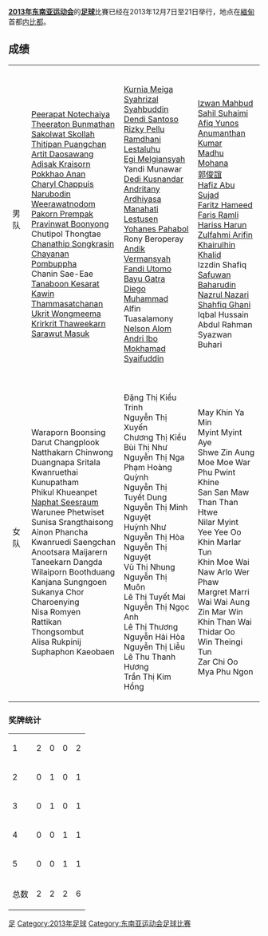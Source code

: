 '''[[2013年东南亚运动会|2013年东南亚运动会]]'''的'''[[足球|足球]]'''比賽已经在2013年12月7日至21日举行，地点在[[緬甸|緬甸]]首都[[内比都|内比都]]。

==成绩==
{| {{MedalistTable|type=项目}}
|-
|男队
|{{fbu|23|THA}}<br>[[Peerapat_Notechaiya|Peerapat Notechaiya]]<br>[[Theeraton_Bunmathan|Theeraton Bunmathan]]<br>[[Sakolwat_Skollah|Sakolwat Skollah]]<br>[[Thitipan_Puangchan|Thitipan Puangchan]]<br>[[Artit_Daosawang|Artit Daosawang]]<br>[[Adisak_Kraisorn|Adisak Kraisorn]]<br>[[Pokkhao_Anan|Pokkhao Anan]]<br>[[Charyl_Chappuis|Charyl Chappuis]]<br>[[Narubodin_Weerawatnodom|Narubodin Weerawatnodom]]<br>[[Pakorn_Prempak|Pakorn Prempak]]<br>[[Pravinwat_Boonyong|Pravinwat Boonyong]]<br>Chutipol Thongtae<br>[[Chanathip_Songkrasin|Chanathip Songkrasin]]<br>[[Chayanan_Pombuppha|Chayanan Pombuppha]]<br>Chanin Sae-Eae<br>[[Tanaboon_Kesarat|Tanaboon Kesarat]]<br>[[Kawin_Thammasatchanan|Kawin Thammasatchanan]]<br>[[Ukrit_Wongmeema|Ukrit Wongmeema]]<br>[[Krirkrit_Thaweekarn|Krirkrit Thaweekarn]]<br>[[Sarawut_Masuk|Sarawut Masuk]]
|{{fbu|23|IDN}}<br>[[Kurnia_Meiga|Kurnia Meiga]]<br>[[Syahrizal_Syahbuddin|Syahrizal Syahbuddin]]<br>[[Dendi_Santoso|Dendi Santoso]]<br>[[Rizky_Pellu|Rizky Pellu]]<br>[[Ramdhani_Lestaluhu|Ramdhani Lestaluhu]]<br>[[Egi_Melgiansyah|Egi Melgiansyah]]<br>Yandi Munawar<br>[[Dedi_Kusnandar|Dedi Kusnandar]]<br>[[Andritany_Ardhiyasa|Andritany Ardhiyasa]]<br>[[Manahati_Lestusen|Manahati Lestusen]]<br>[[Yohanes_Pahabol|Yohanes Pahabol]]<br>Rony Beroperay<br>[[Andik_Vermansyah|Andik Vermansyah]]<br>[[Fandi_Utomo|Fandi Utomo]]<br>[[Bayu_Gatra|Bayu Gatra]]<br>[[Diego_Muhammad|Diego Muhammad]]<br>Alfin Tuasalamony<br>[[Nelson_Alom|Nelson Alom]]<br>[[Andri_Ibo|Andri Ibo]]<br>[[Mokhamad_Syaifuddin|Mokhamad Syaifuddin]]
|{{fbu|23|SIN}}<br>[[Izwan_Mahbud|Izwan Mahbud]]<br>[[Sahil_Suhaimi|Sahil Suhaimi]]<br>[[Afiq_Yunos|Afiq Yunos]]<br>[[Anumanthan_Kumar|Anumanthan Kumar]]<br>[[Madhu_Mohana|Madhu Mohana]]<br>[[郭俊誼|郭俊誼]]<br>[[Hafiz_Abu_Sujad|Hafiz Abu Sujad]]<br>[[Faritz_Hameed|Faritz Hameed]]<br>[[Faris_Ramli|Faris Ramli]]<br>[[Hariss_Harun|Hariss Harun]]<br>[[Zulfahmi_Arifin|Zulfahmi Arifin]]<br>[[Khairulhin_Khalid|Khairulhin Khalid]]<br>Izzdin Shafiq<br>[[Safuwan_Baharudin|Safuwan Baharudin]]<br>[[Nazrul_Nazari|Nazrul Nazari]]<br>[[Shahfiq_Ghani|Shahfiq Ghani]]<br>Iqbal Hussain<br>Abdul Rahman<br>Syazwan Buhari
|-
|女队
|{{fbw|THA}}<br>Waraporn Boonsing<br>Darut Changplook<br>Natthakarn Chinwong<br>Duangnapa Sritala<br>Kwanruethai Kunupatham<br>Phikul Khueanpet<br>[[Naphat_Seesraum|Naphat Seesraum]]<br>Warunee Phetwiset<br>Sunisa Srangthaisong<br>Ainon Phancha<br>Kwanruedi Saengchan<br>Anootsara Maijarern<br>Taneekarn Dangda<br>Wilaiporn Boothduang<br>Kanjana Sungngoen<br>Sukanya Chor Charoenying<br>Nisa Romyen<br>Rattikan Thongsombut<br>Alisa Rukpinij<br>Suphaphon Kaeobaen
|{{fbw|VIE}}<br>Đặng Thị Kiều Trinh<br>Nguyễn Thị Xuyến<br>Chương Thị Kiều<br>Bùi Thị Như<br>Nguyễn Thị Nga<br>Phạm Hoàng Quỳnh<br>Nguyễn Thị Tuyết Dung<br>Nguyễn Thị Minh Nguyệt<br>Huỳnh Như<br>Nguyễn Thị Hòa<br>Nguyễn Thị Nguyệt<br>Vũ Thị Nhung<br>Nguyễn Thị Muôn<br>Lê Thị Tuyết Mai<br>Nguyễn Thị Ngọc Anh<br>Lê Thị Thương<br>Nguyễn Hải Hòa<br>Nguyễn Thị Liễu<br>Lê Thu Thanh Hương<br>Trần Thị Kim Hồng
|{{fbw|MYA}}<br>May Khin Ya Min<br>Myint Myint Aye<br>Shwe Zin Aung<br>Moe Moe War<br>Phu Pwint Khine<br>San San Maw<br>Than Than Htwe<br>Nilar Myint<br>Yee Yee Oo<br>Khin Marlar Tun<br>Khin Moe Wai<br>Naw Arlo Wer Phaw<br>Margret Marri<br>Wai Wai Aung<br>Zin Mar Win<br>Khin Than Wai<br>Thidar Oo<br>Win Theingi Tun<br>Zar Chi Oo<br>Mya Phu Ngon
|}

===奖牌统计===
{| {{RankedMedalTable|class=wikitable sortable|nation-width=200px}}
|-
|1||align=left|{{flagIOC2team|THA|2013年东南亚运动会}}||2||0||0||2
|-
|2||align=left|{{flagIOC2team|INA|2013年东南亚运动会}}||0||1||0||1
|-
|3||align=left|{{flagIOC2team|VIE|2013年东南亚运动会}}||0||1||0||1
|-
|4||align=left|{{flagIOC2team|MYA|2013年东南亚运动会}}||0||0||1||1
|-
|5||align=left|{{flagIOC2team|SIN|2013年东南亚运动会}}||0||0||1||1
|-
!colspan=2| 总数 || 2 || 2 || 2 || 6
|}

{{2013年东南亚运动会项目}}

[[Category:2013年东南亚运动会项目|足]]
[[Category:2013年足球|Category:2013年足球]]
[[Category:东南亚运动会足球比赛|Category:东南亚运动会足球比赛]]